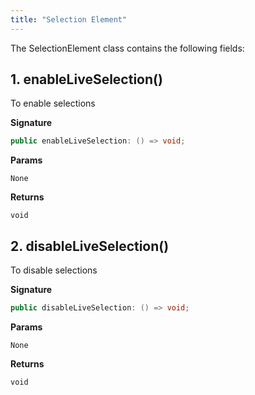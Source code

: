 ```yaml
---
title: "Selection Element"
---
```


The SelectionElement class contains the following fields:

## 1. enableLiveSelection()

To enable selections

**Signature**

```java
public enableLiveSelection: () => void;
```

**Params**

`None`

**Returns**

`void`

## 2. disableLiveSelection()

To disable selections

**Signature**

```java
public disableLiveSelection: () => void;
```

**Params**

`None`

**Returns**

`void`
